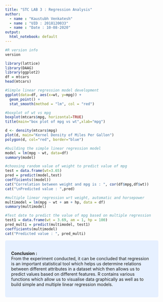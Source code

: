 ```yaml
---
title: "STC LAB 3 : Regression Analysis"
author:
  - name : "Kaustubh Venkatesh"
  - name : "UID : 2018120033"
  - name : "Date : 10-08-2020"
output:
  html_notebook: default
---
```

```r
#R version info
version
```

```r
library(lattice)
library(DAAG)
library(ggplot2)
df = mtcars
head(mtcars)
```

```r
#Simple linear regression model development
ggplot(data=df, aes(x=wt, y=mpg)) +
  geom_point() +
  stat_smooth(method = "lm", col = "red")
```
```r
#boxplot of wt vs mpg
boxplot(mtcars$mpg, horizontal=TRUE)
title(main="box plot of mpg vs wt",xlab="mpg")
```
```r
d <- density(mtcars$mpg)
plot(d, main="Kernel Density of Miles Per Gallon")
polygon(d, col="red", border="blue")
```


```r
#building the simple linear regression model
model = lm(mpg ~ wt, data=df)
summary(model)
```

```r
#choosing random value of weight to predict value of mpg
test = data.frame(wt=3.65)
pred = predict(model,test)
coefficients((model))
cat("Correlation between weight and mpg is : ", cor(df$mpg,df$wt))
cat("\nPredicted value : ",pred)
```
```r
#multiple linear regression wrt weight, automatic and horsepower
multimodel = lm(mpg ~ wt + am + hp, data = df)
summary(multimodel)
```
```r
#Test date to predict the value of mpg based on multiple regression
test1 = data.frame(wt = 3.69, am = 1, hp = 100)
pred_multi = predict(multimodel, test1)
coefficients(multimodel)
cat("Predicted value : ", pred_multi)
```
<style>
div.blue { background-color:#e6f0ff; border-radius: 5px; padding: 20px;}
</style>
<div class = "blue">
<strong>Conclusion : </strong>
<br/>
From the experiment conducted, it can be concluded that regression is an important statistical tool which helps us determine 
relations between different attributes in a dataset which then allows us to predict values based on different features.
R contains various functions which allow us to  visualise data graphically as well as to build simple and multiple linear regression models.

</div>
